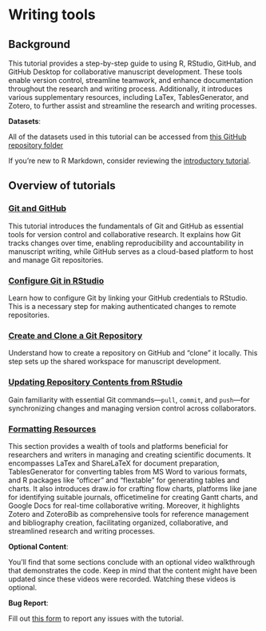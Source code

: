# Writing tools

## Background

This tutorial provides a step-by-step guide to using R, RStudio, GitHub, and GitHub Desktop for collaborative manuscript development. These tools enable version control, streamline teamwork, and enhance documentation throughout the research and writing process. Additionally, it introduces various supplementary resources, including LaTex, TablesGenerator, and Zotero, to further assist and streamline the research and writing processes.

::: callout-important
**Datasets**:

All of the datasets used in this tutorial can be accessed from [this GitHub repository folder](https://github.com/ehsanx/EpiMethods/tree/main/Data/reporting)

If you're new to R Markdown, consider reviewing the [introductory tutorial](wrangling6.html).
:::

## Overview of tutorials

### [Git and GitHub](reporting1.html)

This tutorial introduces the fundamentals of Git and GitHub as essential tools for version control and collaborative research. It explains how Git tracks changes over time, enabling reproducibility and accountability in manuscript writing, while GitHub serves as a cloud-based platform to host and manage Git repositories. 

### [Configure Git in RStudio](reporting1a.html)

Learn how to configure Git by linking your GitHub credentials to RStudio. This is a necessary step for making authenticated changes to remote repositories.

### [Create and Clone a Git Repository](reporting1b.html)

Understand how to create a repository on GitHub and "clone" it locally. This step sets up the shared workspace for manuscript development.

### [Updating Repository Contents from RStudio](reporting1c.html)

Gain familiarity with essential Git commands—`pull`, `commit`, and `push`—for synchronizing changes and managing version control across collaborators.

### [Formatting Resources](reporting2.html)

This section provides a wealth of tools and platforms beneficial for researchers and writers in managing and creating scientific documents. It encompasses LaTex and ShareLaTeX for document preparation, TablesGenerator for converting tables from MS Word to various formats, and R packages like "officer" and "flextable" for generating tables and charts. It also introduces draw.io for crafting flow charts, platforms like jane for identifying suitable journals, officetimeline for creating Gantt charts, and Google Docs for real-time collaborative writing. Moreover, it highlights Zotero and ZoteroBib as comprehensive tools for reference management and bibliography creation, facilitating organized, collaborative, and streamlined research and writing processes.

::: callout-tip
**Optional Content**:

You'll find that some sections conclude with an optional video walkthrough that demonstrates the code. Keep in mind that the content might have been updated since these videos were recorded. Watching these videos is optional.
:::

::: callout-warning
**Bug Report**:

Fill out [this form](https://forms.gle/YSwuiebtb1E9wjHu9) to report any issues with the tutorial.
:::
